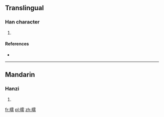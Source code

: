 ==Translingual==

===Han character===
{{Han char|rn=72|rad=日|as=14|sn=18|four=6102<sub>7</sub>|canj=日一月月 (AMBB)}}

# {{defn|Han|sort=日14}}

====References====
* {{Han ref|kx=0501.020|dkj=14218|dj=0871.110|hdz=21539.110|uh=66D8|ud=26328|bh=EFDC|bd=61404}}

----

==Mandarin==

===Hanzi===
{{cmn-hanzi|pin=[[rú]] ([[ru2]])|wg=ju<sup>2</sup>}}

# {{defn|lang=cmn|sort=日14}}

[[fr:曘]]
[[pl:曘]]
[[zh:曘]]